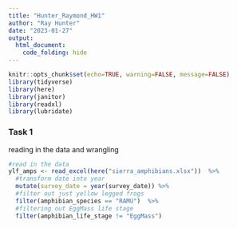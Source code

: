 ```yaml
---
title: "Hunter_Raymond_HW1"
author: "Ray Hunter"
date: "2023-01-27"
output:   
  html_document:
    code_folding: hide
---
```


```r
knitr::opts_chunk$set(echo=TRUE, warning=FALSE, message=FALSE)
library(tidyverse)
library(here)
library(janitor)
library(readxl)
library(lubridate)
```

### Task 1

reading in the data and wrangling 
```r
#read in the data
ylf_amps <- read_excel(here("sierra_amphibians.xlsx"))  %>% 
  #transform date into year
  mutate(survey_date = year(survey_date)) %>% 
  #filter out just yellow legged frogs 
  filter(amphibian_species == "RAMU")  %>% 
  #filtering out EggMass life stage
  filter(amphibian_life_stage != "EggMass")

 






```


